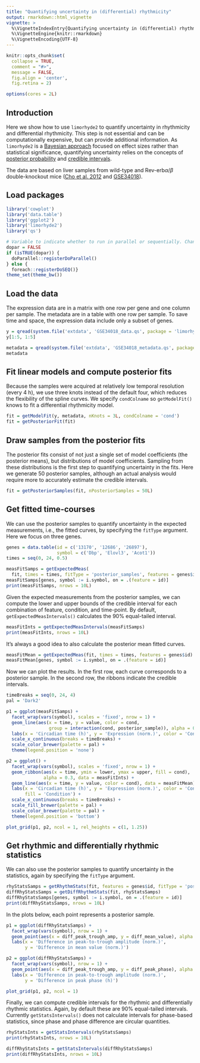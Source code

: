 ```yaml
---
title: "Quantifying uncertainty in (differential) rhythmicity"
output: rmarkdown::html_vignette
vignette: >
  %\VignetteIndexEntry{Quantifying uncertainty in (differential) rhythmicity}
  %\VignetteEngine{knitr::rmarkdown}
  %\VignetteEncoding{UTF-8}
---
```


```r
knitr::opts_chunk$set(
  collapse = TRUE,
  comment = "#>",
  message = FALSE,
  fig.align = 'center',
  fig.retina = 2)

options(cores = 2L)
```

## Introduction

Here we show how to use `limorhyde2` to quantify uncertainty in rhythmicity and differential rhythmicity. This step is not essential and can be computationally expensive, but can provide additional information. As `limorhyde2` is a [Bayesian approach](https://en.wikipedia.org/wiki/Bayesian_statistics) focused on effect sizes rather than statistical significance, quantifying uncertainty relies on the concepts of [posterior probability](https://en.wikipedia.org/wiki/Posterior_probability) and [credible intervals](https://en.wikipedia.org/wiki/Credible_interval).

The data are based on liver samples from wild-type and Rev-erb$\alpha/\beta$ double-knockout mice ([Cho et al. 2012](https://doi.org/10.1038/nature11048) and [GSE34018](https://www.ncbi.nlm.nih.gov/geo/query/acc.cgi?acc=GSE34018)).

## Load packages

```r
library('cowplot')
library('data.table')
library('ggplot2')
library('limorhyde2')
library('qs')

# Variable to indicate whether to run in parallel or sequentially. Change to TRUE if you wish to run in parallel.
dopar = FALSE
if (isTRUE(dopar)) {
  doParallel::registerDoParallel()
} else {
  foreach::registerDoSEQ()}
theme_set(theme_bw())
```

## Load the data

The expression data are in a matrix with one row per gene and one column per sample. The metadata are in a table with one row per sample. To save time and space, the expression data include only a subset of genes.

```r
y = qread(system.file('extdata', 'GSE34018_data.qs', package = 'limorhyde2'))
y[1:5, 1:5]

metadata = qread(system.file('extdata', 'GSE34018_metadata.qs', package = 'limorhyde2'))
metadata
```

## Fit linear models and compute posterior fits

Because the samples were acquired at relatively low temporal resolution (every 4 h), we use three knots instead of the default four, which reduces the flexibility of the spline curves. We specify `condColname` so `getModelFit()` knows to fit a differential rhythmicity model.

```r
fit = getModelFit(y, metadata, nKnots = 3L, condColname = 'cond')
fit = getPosteriorFit(fit)
```

## Draw samples from the posterior fits

The posterior fits consist of not just a single set of model coefficients (the posterior means), but distributions of model coefficients. Sampling from these distributions is the first step to quantifying uncertainty in the fits. Here we generate 50 posterior samples, although an actual analysis would require more to accurately estimate the credible intervals.

```r
fit = getPosteriorSamples(fit, nPosteriorSamples = 50L)
```

## Get fitted time-courses

We can use the posterior samples to quantify uncertainty in the expected measurements, i.e., the fitted curves, by specifying the `fitType` argument. Here we focus on three genes.

```r
genes = data.table(id = c('13170', '12686', '26897'),
                   symbol = c('Dbp', 'Elovl3', 'Acot1'))
times = seq(0, 24, 0.5)

measFitSamps = getExpectedMeas(
  fit, times = times, fitType = 'posterior_samples', features = genes$id)
measFitSamps[genes, symbol := i.symbol, on = .(feature = id)]
print(measFitSamps, nrows = 10L)
```

Given the expected measurements from the posterior samples, we can compute the lower and upper bounds of the credible interval for each combination of feature, condition, and time-point. By default, `getExpectedMeasIntervals()` calculates the 90% equal-tailed interval.

```r
measFitInts = getExpectedMeasIntervals(measFitSamps)
print(measFitInts, nrows = 10L)
```

It's always a good idea to also calculate the posterior mean fitted curves.

```r
measFitMean = getExpectedMeas(fit, times = times, features = genes$id)
measFitMean[genes, symbol := i.symbol, on = .(feature = id)]
```

Now we can plot the results. In the first row, each curve corresponds to a posterior sample. In the second row, the ribbons indicate the credible intervals.

```r
timeBreaks = seq(0, 24, 4)
pal = 'Dark2'

p1 = ggplot(measFitSamps) +
  facet_wrap(vars(symbol), scales = 'fixed', nrow = 1) +
  geom_line(aes(x = time, y = value, color = cond,
                group = interaction(cond, posterior_sample)), alpha = 0.2) +
  labs(x = 'Circadian time (h)', y = 'Expression (norm.)', color = 'Condition') +
  scale_x_continuous(breaks = timeBreaks) +
  scale_color_brewer(palette = pal) +
  theme(legend.position = 'none')

p2 = ggplot() +
  facet_wrap(vars(symbol), scales = 'fixed', nrow = 1) +
  geom_ribbon(aes(x = time, ymin = lower, ymax = upper, fill = cond),
              alpha = 0.3, data = measFitInts) +
  geom_line(aes(x = time, y = value, color = cond), data = measFitMean) +
  labs(x = 'Circadian time (h)', y = 'Expression (norm.)', color = 'Condition',
       fill = 'Condition') +
  scale_x_continuous(breaks = timeBreaks) +
  scale_fill_brewer(palette = pal) +
  scale_color_brewer(palette = pal) +
  theme(legend.position = 'bottom')

plot_grid(p1, p2, ncol = 1, rel_heights = c(1, 1.25))
```

## Get rhythmic and differentially rhythmic statistics

We can also use the posterior samples to quantify uncertainty in the statistics, again by specifying the `fitType` argument.

```r
rhyStatsSamps = getRhythmStats(fit, features = genes$id, fitType = 'posterior_samples')
diffRhyStatsSamps = getDiffRhythmStats(fit, rhyStatsSamps)
diffRhyStatsSamps[genes, symbol := i.symbol, on = .(feature = id)]
print(diffRhyStatsSamps, nrows = 10L)
```

In the plots below, each point represents a posterior sample.

```r
p1 = ggplot(diffRhyStatsSamps) +
  facet_wrap(vars(symbol), nrow = 1) +
  geom_point(aes(x = diff_peak_trough_amp, y = diff_mean_value), alpha = 0.2) +
  labs(x = 'Difference in peak-to-trough amplitude (norm.)',
       y = 'Difference in mean value (norm.)')

p2 = ggplot(diffRhyStatsSamps) +
  facet_wrap(vars(symbol), nrow = 1) +
  geom_point(aes(x = diff_peak_trough_amp, y = diff_peak_phase), alpha = 0.2) +
  labs(x = 'Difference in peak-to-trough amplitude (norm.)',
       y = 'Difference in peak phase (h)')

plot_grid(p1, p2, ncol = 1)
```

Finally, we can compute credible intervals for the rhythmic and differentially rhythmic statistics. Again, by default these are 90% equal-tailed intervals. Currently `getStatsIntervals()` does not calculate intervals for phase-based statistics, since phase and phase difference are circular quantities.

```r
rhyStatsInts = getStatsIntervals(rhyStatsSamps)
print(rhyStatsInts, nrows = 10L)

diffRhyStatsInts = getStatsIntervals(diffRhyStatsSamps)
print(diffRhyStatsInts, nrows = 10L)
```
